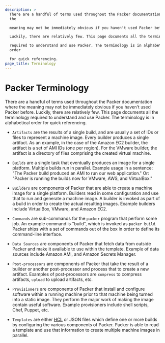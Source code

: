 ```yaml
---
description: >
  There are a handful of terms used throughout the Packer documentation where
  the

  meaning may not be immediately obvious if you haven't used Packer before.

  Luckily, there are relatively few. This page documents all the terminology

  required to understand and use Packer. The terminology is in alphabetical
  order

  for quick referencing.
page_title: Terminology
---
```


# Packer Terminology

There are a handful of terms used throughout the Packer documentation where the
meaning may not be immediately obvious if you haven't used Packer before.
Luckily, there are relatively few. This page documents all the terminology
required to understand and use Packer. The terminology is in alphabetical order
for quick referencing.

- `Artifacts` are the results of a single build, and are usually a set of IDs
  or files to represent a machine image. Every builder produces a single
  artifact. As an example, in the case of the Amazon EC2 builder, the
  artifact is a set of AMI IDs (one per region). For the VMware builder, the
  artifact is a directory of files comprising the created virtual machine.

- `Builds` are a single task that eventually produces an image for a single
  platform. Multiple builds run in parallel. Example usage in a sentence:
  "The Packer build produced an AMI to run our web application." Or: "Packer
  is running the builds now for VMware, AWS, and VirtualBox."

- `Builders` are components of Packer that are able to create a machine image
  for a single platform. Builders read in some configuration and use that to
  run and generate a machine image. A builder is invoked as part of a build
  in order to create the actual resulting images. Example builders include
  VirtualBox, VMware, and Amazon EC2.

- `Commands` are sub-commands for the `packer` program that perform some job.
  An example command is "build", which is invoked as `packer build`. Packer
  ships with a set of commands out of the box in order to define its
  command-line interface.

- `Data Sources` are components of Packer that fetch data from outside Packer
  and make it available to use within the template.
  Example of data sources include Amazon AMI, and Amazon Secrets Manager.

- `Post-processors` are components of Packer that take the result of a
  builder or another post-processor and process that to create a new
  artifact. Examples of post-processors are `compress` to compress artifacts,
  `upload` to upload artifacts, etc.

- `Provisioners` are components of Packer that install and configure software
  within a running machine prior to that machine being turned into a static
  image. They perform the major work of making the image contain useful
  software. Example provisioners include shell scripts, Chef, Puppet, etc.

- `Templates` are either [HCL](templates/hcl_templates) or JSON files which
  define one or more builds by configuring the various components of Packer.
  Packer is able to read a template and use that information to create
  multiple machine images in parallel.
